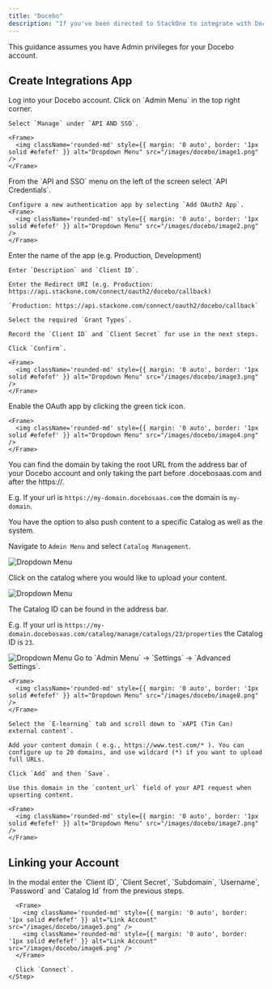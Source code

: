 ```yaml
---
title: "Docebo"
description: "If you've been directed to StackOne to integrate with Docebo, the following steps will help you understand the process and any necessary actions to configure successful integration."
---
```


<Warning>
  This guidance assumes you have Admin privileges for your Docebo account.
</Warning>

## Create Integrations App

<Steps>
  <Step title="Log into Docebo">
    Log into your Docebo account.
  </Step>

  <Step title="Navigate to API AND SSO">
    Click on `Admin Menu` in the top right corner.

    Select `Manage` under `API AND SSO`.

    <Frame>
      <img className='rounded-md' style={{ margin: '0 auto', border: '1px solid #efefef' }} alt="Dropdown Menu" src="/images/docebo/image1.png" />
    </Frame>
  </Step>

  <Step title="Add OAuth App">
    From the `API and SSO` menu on the left of the screen select `API Credentials`.
    
    Configure a new authentication app by selecting `Add OAuth2 App`.
    <Frame>
      <img className='rounded-md' style={{ margin: '0 auto', border: '1px solid #efefef' }} alt="Dropdown Menu" src="/images/docebo/image2.png" />
    </Frame>
  </Step>

  <Step title="Create a New OAuth App">
    Enter the name of the app (e.g. Production, Development)

    Enter `Description` and `Client ID`.

    Enter the Redirect URI (e.g. Production: https://api.stackone.com/connect/oauth2/docebo/callback)

    `Production: https://api.stackone.com/connect/oauth2/docebo/callback`

    Select the required `Grant Types`.

    Record the `Client ID` and `Client Secret` for use in the next steps.

    Click `Confirm`.

    <Frame>
      <img className='rounded-md' style={{ margin: '0 auto', border: '1px solid #efefef' }} alt="Dropdown Menu" src="/images/docebo/image3.png" />
    </Frame>
  </Step>

  <Step title="Enable the OAuth App">
    Enable the OAuth app by clicking the green tick icon.

    <Frame>
      <img className='rounded-md' style={{ margin: '0 auto', border: '1px solid #efefef' }} alt="Dropdown Menu" src="/images/docebo/image4.png" />
    </Frame>
  </Step>

  <Step title="Find Domain">
   You can find the domain by taking the root URL from the address bar of your Docebo account and only taking the part before .docebosaas.com and after the https://.

   E.g. If your url is `https://my-domain.docebosaas.com` the domain is `my-domain`.
  </Step>

  <Step title="Find Catalog ID">
  You have the option to also push content to a specific Catalog as well as the system.
  
   Navigate to `Admin Menu` and select `Catalog Management`.

   <Frame>
      <img className='rounded-md' style={{ margin: '0 auto', border: '1px solid #efefef' }} alt="Dropdown Menu" src="/images/docebo/image9.png" />
   </Frame>

   Click on the catalog where you would like to upload your content.

   <Frame>
      <img className='rounded-md' style={{ margin: '0 auto', border: '1px solid #efefef' }} alt="Dropdown Menu" src="/images/docebo/image10.png" />
   </Frame>

   The Catalog ID can be found in the address bar. 

   E.g. If your url is `https://my-domain.docebosaas.com/catalog/manage/catalogs/23/properties` the Catalog ID is `23`.
   
   <Frame>
      <img className='rounded-md' style={{ margin: '0 auto', border: '1px solid #efefef' }} alt="Dropdown Menu" src="/images/docebo/image11.png" />
   </Frame>
  </Step>

  <Step title="Linking xAPI Content as Training Material">
    Go to `Admin Menu` → `Settings` → `Advanced Settings`.

    <Frame>
      <img className='rounded-md' style={{ margin: '0 auto', border: '1px solid #efefef' }} alt="Dropdown Menu" src="/images/docebo/image8.png" />
    </Frame>

    Select the `E-learning` tab and scroll down to `xAPI (Tin Can) external content`.

    Add your content domain ( e.g., https://www.test.com/* ). You can configure up to 20 domains, and use wildcard (*) if you want to upload full URLs.

    Click `Add` and then `Save`.

    Use this domain in the `content_url` field of your API request when upserting content.

    <Frame>
      <img className='rounded-md' style={{ margin: '0 auto', border: '1px solid #efefef' }} alt="Dropdown Menu" src="/images/docebo/image7.png" />
    </Frame>
  </Step>
</Steps>

## Linking your Account

<Steps>
  <Step title="Enter Credentials">
      In the modal enter the `Client ID`, `Client Secret`, `Subdomain`, `Username`, `Password` and `Catalog Id` from the previous steps.

      <Frame>
        <img className='rounded-md' style={{ margin: '0 auto', border: '1px solid #efefef' }} alt="Link Account" src="/images/docebo/image5.png" />
        <img className='rounded-md' style={{ margin: '0 auto', border: '1px solid #efefef' }} alt="Link Account" src="/images/docebo/image6.png" />
      </Frame>

      Click `Connect`.
    </Step>

  </Steps>
